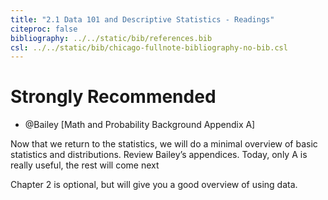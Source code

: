 ```yaml
---
title: "2.1 Data 101 and Descriptive Statistics - Readings"
citeproc: false
bibliography: ../../static/bib/references.bib
csl: ../../static/bib/chicago-fullnote-bibliography-no-bib.csl
---
```


# Strongly Recommended

- <i class="fas fa-book"></i> @Bailey[Math and Probability Background Appendix A]

Now that we return to the statistics, we will do a minimal overview of basic statistics and distributions. Review Bailey's appendices. Today, only A is really useful, the rest will come next 

Chapter 2 is optional, but will give you a good overview of using data.